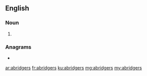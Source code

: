 ==English==

===Noun===
{{head|en|noun plural form}}

# {{plural of|abridger|lang=en}}

===Anagrams===
* {{l|en|brigaders}}

[[ar:abridgers]]
[[fr:abridgers]]
[[ku:abridgers]]
[[mg:abridgers]]
[[my:abridgers]]